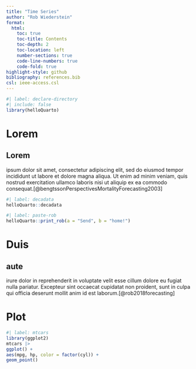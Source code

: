 ```yaml
---
title: "Time Series"
author: "Rob Wiederstein"
format:
  html: 
    toc: true
    toc-title: Contents
    toc-depth: 2
    toc-location: left
    number-sections: true
    code-line-numbers: true
    code-fold: true
highlight-style: github
bibliography: references.bib
csl: ieee-access.csl
---
```


```r
#| label: declare-directory
#| include: false
library(helloQuarto)
```

# Lorem

## Lorem 

ipsum dolor sit amet, consectetur adipiscing elit, sed do eiusmod tempor incididunt ut labore et dolore magna aliqua. Ut enim ad minim veniam, quis nostrud exercitation ullamco laboris nisi ut aliquip ex ea commodo consequat.[@bengtssonPerspectivesMortalityForecasting2003]

```r
#| label: decadata
helloQuarto::decadata
```

```r
#| label: paste-rob
helloQuarto::print_rob(a = "Send", b = "home!")
```


# Duis 

## aute 

irure dolor in reprehenderit in voluptate velit esse cillum dolore eu fugiat nulla pariatur. Excepteur sint occaecat cupidatat non proident, sunt in culpa qui officia deserunt mollit anim id est laborum.[@rob2018forecasting]

# Plot

```r
#| label: mtcars
library(ggplot2)
mtcars |>
ggplot() +
aes(mpg, hp, color = factor(cyl)) + 
geom_point()

```
